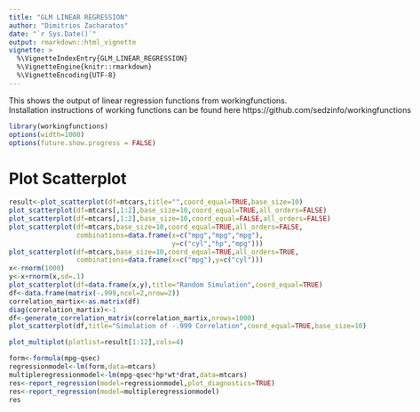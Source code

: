 ```yaml
---
title: "GLM LINEAR REGRESSION"
author: "Dimitrios Zacharatos"
date: "`r Sys.Date()`"
output: rmarkdown::html_vignette
vignette: >
  %\VignetteIndexEntry{GLM_LINEAR_REGRESSION}
  %\VignetteEngine{knitr::rmarkdown}
  %\VignetteEncoding{UTF-8}
---
```

  
<style> 
body { max-width: 95%; margin: 0 auto; padding: 0; } 
.container { width: 100%; max-width: none; } 
/* Example for wider tables */ 
table { width: 80%; table-layout: fixed; } 
th, td { padding: 8px; text-align: left; } 
</style>
  
This shows the output of linear regression functions from workingfunctions.  
Installation instructions of working functions can be found here https://github.com/sedzinfo/workingfunctions
  
```r
library(workingfunctions)
options(width=1000)
options(future.show.progress = FALSE)
```

# Plot Scatterplot
```r
result<-plot_scatterplot(df=mtcars,title="",coord_equal=TRUE,base_size=10)
plot_scatterplot(df=mtcars[,1:2],base_size=10,coord_equal=TRUE,all_orders=FALSE)
plot_scatterplot(df=mtcars[,1:2],base_size=10,coord_equal=FALSE,all_orders=FALSE)
plot_scatterplot(df=mtcars,base_size=10,coord_equal=TRUE,all_orders=FALSE,
                 combinations=data.frame(x=c("mpg","mpg","mpg"),
                                         y=c("cyl","hp","mpg")))
plot_scatterplot(df=mtcars,base_size=10,coord_equal=TRUE,all_orders=TRUE,
                 combinations=data.frame(x=c("mpg"),y=c("cyl")))
x<-rnorm(1000)
y<-x+rnorm(x,sd=.1)
plot_scatterplot(df=data.frame(x,y),title="Random Simulation",coord_equal=TRUE)
df<-data.frame(matrix(-.999,ncol=2,nrow=2))
correlation_martix<-as.matrix(df)
diag(correlation_martix)<-1
df<-generate_correlation_matrix(correlation_martix,nrows=1000)
plot_scatterplot(df,title="Simulation of -.999 Correlation",coord_equal=TRUE,base_size=10)
```

```r
plot_multiplot(plotlist=result[1:12],cols=4)
```

```r
form<-formula(mpg~qsec)
regressionmodel<-lm(form,data=mtcars)
multipleregressionmodel<-lm(mpg~qsec*hp*wt*drat,data=mtcars)
res<-report_regression(model=regressionmodel,plot_diagnostics=TRUE)
res<-report_regression(model=multipleregressionmodel)
res
```
